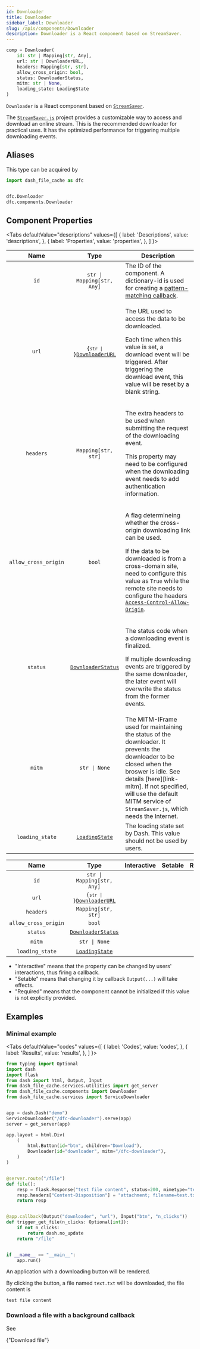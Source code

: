 ```yaml
---
id: Downloader
title: Downloader
sidebar_label: Downloader
slug: /apis/components/Downloader
description: Downloader is a React component based on StreamSaver.
---
```






<APITopBar type="class" isComponent={true} source="components.Downloader" />

```python
comp = Downloader(
    id: str | Mapping[str, Any],
    url: str | DownloaderURL,
    headers: Mapping[str, str],
    allow_cross_origin: bool,
    status: DownloaderStatus,
    mitm: str | None,
    loading_state: LoadingState
)
```

`Downloader` is a React component based on [`StreamSaver`<IconExternalLink/>][link-streamsaver].

The [`StreamSaver.js`<IconExternalLink/>][link-streamsaver] project provides a customizable way to access
and download an online stream. This is the recommended downloader for practical uses.
It has the optimized performance for triggering multiple downloading events.

## Aliases

This type can be acquired by

```python
import dash_file_cache as dfc


dfc.Downloader
dfc.components.Downloader
```

## Component Properties

<Tabs
  defaultValue="descriptions"
  values={[
    { label: 'Descriptions', value: 'descriptions', },
    { label: 'Properties', value: 'properties', },
  ]
}>

<TabItem value="descriptions">

|         Name         |                                  Type                                  | <center>Description</center>                                                                                                                                                                                                                                                                                        |
| :------------------: | :--------------------------------------------------------------------: | :------------------------------------------------------------------------------------------------------------------------------------------------------------------------------------------------------------------------------------------------------------------------------------------------------------------ |
|         `id`         |                       `str \| Mapping[str, Any]`                       | The ID of the component. A dictionary-id is used for creating a [pattern-matching callback<IconExternalLink/>][dash-pmcallback].                                                                                                                                                                                    |
|        `url`         | <code>{`str \| `}[DownloaderURL](./typehints/DownloaderURL.mdx)</code> | <p>The URL used to access the data to be downloaded.</p><p>Each time when this value is set, a download event will be triggered. After triggering the download event, this value will be reset by a blank string.</p>                                                                                               |
|      `headers`       |                          `Mapping[str, str]`                           | <p>The extra headers to be used when submitting the request of the downloading event.</p><p>This property may need to be configured when the downloading event needs to add authentication information.</p>                                                                                                           |
| `allow_cross_origin` |                                 `bool`                                 | <p>A flag determineing whether the cross-origin downloading link can be used.</p><p>If the data to be downloaded is from a cross-domain site, need to configure this value as `True` while the remote site needs to configure the headers [`Access-Control-Allow-Origin`<IconExternalLink/>][link-crossorigin].</p> |
|       `status`       |         [`DownloaderStatus`](./typehints/DownloaderStatus.mdx)         | <p>The status code when a downloading event is finalized.</p><p>If multiple downloading events are triggered by the same downloader, the later event will overwrite the status from the former events.</p>                                                                                                          |
|        `mitm`        |                             `str \| None`                              | The MITM-IFrame used for maintaining the status of the downloader. It prevents the downloader to be closed when the broswer is idle. See details [here<IconExternalLink/>][link-mitm]. If not specified, will use the default MITM service of `StreamSaver.js`, which needs the Internet.                           |
|   `loading_state`    |          [`LoadingState`<IconExternalLink/>][link-loadstate]           | The loading state set by Dash. This value should not be used by users.                                                                                                                                                                                                                                              |

</TabItem>

<TabItem value="properties">

|         Name         |                                  Type                                  |            Interactive            |              Setable              | Required |  Default  |
| :------------------: | :--------------------------------------------------------------------: | :-------------------------------: | :-------------------------------: | :------: | :-------: |
|         `id`         |                       `str \| Mapping[str, Any]`                       |                                   |                                   |          | undefined |
|        `url`         | <code>{`str \| `}[DownloaderURL](./typehints/DownloaderURL.mdx)</code> |                                   | <InlineIcon icon={vsiCheckIcon}/> |          |   `""`    |
|      `headers`       |                          `Mapping[str, str]`                           |                                   | <InlineIcon icon={vsiCheckIcon}/> |          | undefined |
| `allow_cross_origin` |                                 `bool`                                 |                                   | <InlineIcon icon={vsiCheckIcon}/> |          |  `False`  |
|       `status`       |         [`DownloaderStatus`](./typehints/DownloaderStatus.mdx)         | <InlineIcon icon={vsiCheckIcon}/> |                                   |          | undefined |
|        `mitm`        |                             `str \| None`                              |                                   | <InlineIcon icon={vsiCheckIcon}/> |          | undefined |
|   `loading_state`    |          [`LoadingState`<IconExternalLink/>][link-loadstate]           |                                   | <InlineIcon icon={vsiCheckIcon}/> |          | undefined |

- "Interactive" means that the property can be changed by users' interactions, thus firing a callback.
- "Setable" means that changing it by callback `Output(...)` will take effects.
- "Required" means that the component cannot be initialized if this value is not explicitly provided.

</TabItem>

</Tabs>

## Examples

### <IconObjType type="term"/> Minimal example

<Tabs
  defaultValue="codes"
  values={[
    { label: 'Codes', value: 'codes', },
    { label: 'Results', value: 'results', },
  ]
}>

<TabItem value="codes">

```python title="minimal_example_downloader.py" showLineNumbers
from typing import Optional
import dash
import flask
from dash import html, Output, Input
from dash_file_cache.services.utilities import get_server
from dash_file_cache.components import Downloader
from dash_file_cache.services import ServiceDownloader


app = dash.Dash("demo")
ServiceDownloader("/dfc-downloader").serve(app)
server = get_server(app)

app.layout = html.Div(
    (
        html.Button(id="btn", children="Download"),
        Downloader(id="downloader", mitm="/dfc-downloader"),
    )
)


@server.route("/file")
def file():
    resp = flask.Response("test file content", status=200, mimetype="text/plain")
    resp.headers["Content-Disposition"] = "attachment; filename=test.txt"
    return resp


@app.callback(Output("downloader", "url"), Input("btn", "n_clicks"))
def trigger_get_file(n_clicks: Optional[int]):
    if not n_clicks:
        return dash.no_update
    return "/file"


if __name__ == "__main__":
    app.run()
```

</TabItem>

<TabItem value="results">

An application with a downloading button will be rendered.

By clicking the button, a file named `text.txt` will be downloaded, the file content is

```
test file content
```

</TabItem>

</Tabs>

### <IconObjType type="term"/> Download a file with a background callback

See

<p>
  <DarkButton
    to={useBaseUrl("/docs/examples/download-file")}
    icon={vsiTerminalIcon}
  >
    {"Download file"}
  </DarkButton>
</p>

[link-streamsaver]: https://github.com/jimmywarting/StreamSaver.js
[link-loadstate]: https://dash.plotly.com/loading-states
[dash-pmcallback]: https://dash.plotly.com/pattern-matching-callbacks
[link-crossorigin]: https://developer.mozilla.org/en-US/docs/Web/HTTP/Reference/Headers/Access-Control-Allow-Origin
